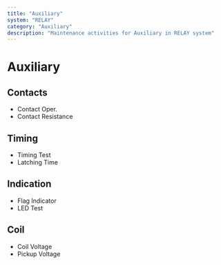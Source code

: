 ```yaml
---
title: "Auxiliary"
system: "RELAY"
category: "Auxiliary"
description: "Maintenance activities for Auxiliary in RELAY system"
---
```


# Auxiliary


## Contacts

- Contact Oper.
- Contact Resistance


## Timing

- Timing Test
- Latching Time


## Indication

- Flag Indicator
- LED Test


## Coil

- Coil Voltage
- Pickup Voltage


